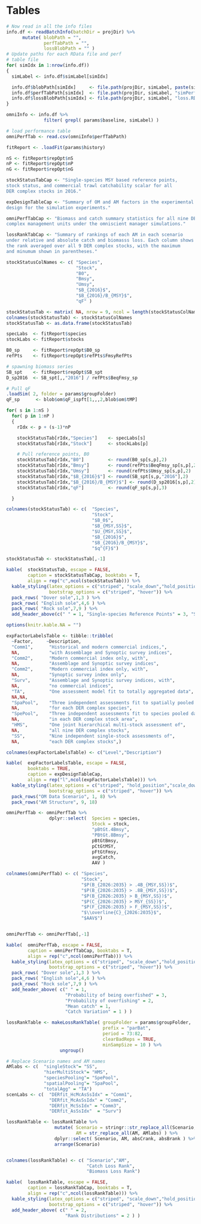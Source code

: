 # Tables

```r
# Now read in all the info files
info.df <- readBatchInfo(batchDir = projDir) %>%
      mutate( blobPath = "", 
              perfTabPath = "", 
              lossBlobPath = "" )
# Update paths for each RData file and perf 
# table file
for( simIdx in 1:nrow(info.df))
{
  simLabel <- info.df$simLabel[simIdx]

  info.df$blobPath[simIdx]     <- file.path(projDir, simLabel, paste(simLabel,".RData",sep = "") )
  info.df$perfTabPath[simIdx]  <- file.path(projDir, simLabel, "simPerfStats.csv" )
  info.df$lossBlobPath[simIdx] <- file.path(projDir, simLabel, "loss.RData" )
}


```

```r
omniInfo <- info.df %>% 
              filter( grepl( params$baseline, simLabel) )

# load performance table
omniPerfTab <- read.csv(omniInfo$perfTabPath)


```

```r
fitReport <- .loadFit(params$history)

nS <- fitReport$repOpt$nS
nP <- fitReport$repOpt$nP
nG <- fitReport$repOpt$nG

```



```r
stockStatusTabCap <- "Single-species MSY based reference points,
stock status, and commercial trawl catchability scalar for all 
DER complex stocks in 2016."

expDesignTableCap <- "Summary of OM and AM factors in the experimental
design for the simulation experiments."

omniPerfTabCap <- "Biomass and catch summary statistics for all nine DER
complex management units under the omniscient manager simulations."

lossRankTabCap <- "Summary of rankings of each AM in each scenario 
under relative and absolute catch and biomasss loss. Each column shows
the rank averaged over all 9 DER complex stocks, with the maximum
and minumum shown in parentheses."

```



```r
stockStatusColNames <- c( "Species",
                          "Stock",
                          "B0",
                          "Bmsy",
                          "Umsy",
                          "$B_{2016}$",
                          "$B_{2016}/B_{MSY}$",
                          "qF" )

stockStatusTab <- matrix( NA, nrow = 9, ncol = length(stockStatusColNames) )
colnames(stockStatusTab) <- stockStatusColNames
stockStatusTab <- as.data.frame(stockStatusTab)

specLabs  <- fitReport$species
stockLabs <- fitReport$stocks

B0_sp     <- fitReport$repOpt$B0_sp
refPts    <- fitReport$repOpt$refPts$FmsyRefPts

# spawning biomass series
SB_spt    <- fitReport$repOpt$SB_spt
D_sp2016  <- SB_spt[,,"2016"] / refPts$BeqFmsy_sp

# Pull qF
.loadSim( 2, folder = params$groupFolder)
qF_sp      <- blob$om$qF_ispft[1,,,2,blob$om$tMP]

for( s in 1:nS )
  for( p in 1:nP )
  {
    rIdx <- p + (s-1)*nP

    stockStatusTab[rIdx,"Species"]    <- specLabs[s]
    stockStatusTab[rIdx,"Stock"]      <- stockLabs[p]

    # Pull reference points, B0
    stockStatusTab[rIdx,"B0"]         <- round(B0_sp[s,p],2)
    stockStatusTab[rIdx,"Bmsy"]       <- round(refPts$BeqFmsy_sp[s,p],2)
    stockStatusTab[rIdx,"Umsy"]       <- round(refPts$Umsy_sp[s,p],2)
    stockStatusTab[rIdx,"$B_{2016}$"] <- round(SB_spt[s,p,"2016"],2)
    stockStatusTab[rIdx,"$B_{2016}/B_{MSY}$"] <- round(D_sp2016[s,p],2)
    stockStatusTab[rIdx,"qF"]         <- round(qF_sp[s,p],3)

  }

colnames(stockStatusTab) <- c(  "Species",
                                "Stock",
                                "$B_0$",
                                "$B_{MSY,SS}$",
                                "$U_{MSY,SS}$",
                                "$B_{2016}$",
                                "$B_{2016}/B_{MSY}$",
                                "$q^{F}$")

stockStatusTab <- stockStatusTab[,-1]

kable(  stockStatusTab, escape = FALSE, 
        caption = stockStatusTabCap, booktabs = T,
        align = rep("c",ncol(stockStatusTab))) %>%
  kable_styling(latex_options = c("striped", "scale_down","hold_position"),
                bootstrap_options = c("striped", "hover")) %>%
  pack_rows( "Dover sole",1,3 ) %>%
  pack_rows( "English sole",4,6 ) %>%
  pack_rows( "Rock sole",7,9 ) %>%
  add_header_above(c(" " = 1, "Single-species Reference Points" = 3, "Stock Status" = 2, "Comm. Catchability" = 1 ))

```


\clearpage

```r

options(knitr.kable.NA = "")

expFactorLabelsTable <- tibble::tribble( 
  ~Factor,     ~Description,
  "Comm1",      "Historical and modern commercial indices,",
  NA,           "with Assemblage and Synoptic survey indices",
  "Comm2",      "Modern commercial index only, with",
  NA,           "Assemblage and Synoptic survey indices",
  "Comm2",      "Modern commercial index only, with",
  NA,           "Synoptic survey index only",
  "Surv",       "Assemblage and Synoptic survey indices, with",
  NA,           "no commercial indices",
  "TA",         "One assessment model fit to totally aggregated data",
  NA,NA,
  "SpaPool",    "Three independent assessments fit to spatially pooled data",
  NA,           "for each DER complex species",
  "SpePool",    "Three independent assessments fit to species pooled data",
  NA,           "in each DER complex stock area",
  "HMS",        "One joint hierarchical multi-stock assessment of",
  NA,           "all nine DER complex stocks",
  "SS",         "Nine independent single-stock assessments of",
  NA,           "each DER complex stocks",)

colnames(expFactorLabelsTable) <- c("Level","Description")

kable(  expFactorLabelsTable, escape = FALSE,
        booktabs = TRUE,
        caption = expDesignTableCap,
        align = rep("l",ncol(expFactorLabelsTable))) %>%
  kable_styling(latex_options = c("striped", "hold_position","scale_down"),
                bootstrap_options = c("striped", "hover")) %>%
  pack_rows("OM Data Scenario", 1, 8) %>%
  pack_rows("AM Structure", 9, 18)


```

\clearpage{}
\blandscape

```r
omniPerfTab <- omniPerfTab %>%
                dplyr::select(  Species = species,
                                Stock = stock, 
                                "pBtGt.4Bmsy",
                                "PBtGt.8Bmsy",
                                pBtGtBmsy,
                                pCtGtMSY,
                                pFtGtFmsy,
                                avgCatch,
                                AAV )

colnames(omniPerfTab) <- c( "Species",
                            "Stock",
                            "$P(B_{2026:2035} > .4B_{MSY,SS})$",
                            "$P(B_{2026:2035} > .8B_{MSY,SS})$",
                            "$P(B_{2026:2035} > B_{MSY,SS})$",
                            "$P(C_{2026:2035} > MSY_{SS})$",
                            "$P(F_{2026:2035} > F_{MSY,SS})$",
                            "$\\overline{C}_{2026:2035}$",
                            "$AAV$")


omniPerfTab <- omniPerfTab[,-1]

kable(  omniPerfTab, escape = FALSE, 
        caption = omniPerfTabCap, booktabs = T,
        align = rep("c",ncol(omniPerfTab))) %>%
  kable_styling(latex_options = c("striped", "scale_down","hold_position"),
                bootstrap_options = c("striped", "hover")) %>%
  pack_rows( "Dover sole",1,3 ) %>%
  pack_rows( "English sole",4,6 ) %>%
  pack_rows( "Rock sole",7,9 ) %>%
  add_header_above( c(" " = 1,
                      "Probability of being overfished" = 3,
                      "Probability of overfishing" = 2,
                      "Mean catch" = 1,
                      "Catch Variation" = 1 ) )

```

\elandscape
\clearpage

```r
lossRankTable <- makeLossRankTable( groupFolder = params$groupFolder,
                                    prefix = "parBat",
                                    period = 73:82,
                                    clearBadReps = TRUE,
                                    minSampSize = 10 ) %>%
                    ungroup()

# Replace Scenario names and AM names
AMlabs <- c(  "singleStock"= "SS",
              "hierMultiStock"= "HMS",
              "speciesPooling"= "SpePool",
              "spatialPooling"= "SpaPool",
              "totalAgg" = "TA")
scenLabs <- c(  "DERfit_HcMcAsSsIdx" = "Comm1",
                "DERfit_McAsSsIdx" = "Comm2",
                "DERfit_McSsIdx" = "Comm3",
                "DERfit_AsSsIdx"  = "Surv")

lossRankTable <- lossRankTable %>%
                  mutate( Scenario = stringr::str_replace_all(Scenario, scenLabs),
                          AM = str_replace_all(AM, AMlabs) ) %>%
                  dplyr::select( Scenario, AM, absCrank, absBrank ) %>%
                  arrange(Scenario)


colnames(lossRankTable) <- c( "Scenario","AM",
                              "Catch Loss Rank", 
                              "Biomass Loss Rank")

kable(  lossRankTable, escape = FALSE, 
        caption = lossRankTabCap, booktabs = T,
        align = rep("c",ncol(lossRankTable))) %>%
  kable_styling(latex_options = c("striped", "scale_down","hold_position"),
                bootstrap_options = c("striped", "hover")) %>%
  add_header_above( c(" " = 2,
                      "Rank Distributions" = 2 ) )
```

\clearpage